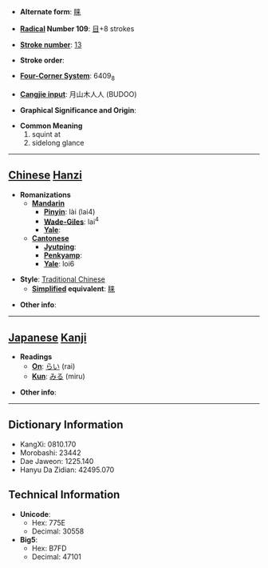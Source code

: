 * '''Alternate form''': [[睐]]

* '''[[Wiktionary:Chinese radical index| Radical]] Number 109''': [[Wiktionary:Chinese radical index 目|目]]+8 strokes

* '''[[Wiktionary:Chinese total strokes index|Stroke number]]''': [[Wiktionary:Chinese total strokes index 13|13]]

* '''Stroke order''': 

* '''[[Wiktionary:Chinese four corner index|Four-Corner System]]''': 6409<sub>8</sub>

* '''[[Wiktionary:Chinese Cangjie index|Cangjie input]]''': 月山木人人 (BUDOO)

* '''Graphical Significance and Origin''': 

* '''Common Meaning'''
*#squint at
*# sidelong glance


----

== [[Chinese]] [[Hanzi]] ==

* '''Romanizations'''
** '''[[Mandarin]]'''
*** '''[[Pinyin]]''': lài (lai4)
*** '''[[Wade-Giles]]''': lai<sup>4</sup>
*** '''[[Yale]]''': 
** '''[[Cantonese]]'''
*** '''[[Jyutping]]''':
*** '''[[Penkyamp]]''': 
*** '''[[Yale]]''': loi6

* '''Style''': [[Traditional Chinese]] 
** '''[[Simplified Chinese|Simplified]] equivalent''': [[睐]]

* '''Other info''': 

----

== [[Japanese]] [[Kanji]] ==

* '''Readings'''
** '''[[On]]''': [[らい]] (rai)
** '''[[Kun]]''': [[みる]] (miru)

* '''Other info''':  

----

== Dictionary Information ==

* KangXi: 0810.170
* Morobashi: 23442
* Dae Jaweon: 1225.140
* Hanyu Da Zidian: 42495.070

== Technical Information ==

* '''Unicode''':
** Hex: 775E
** Decimal: 30558
* '''Big5''':
** Hex: B7FD
** Decimal: 47101